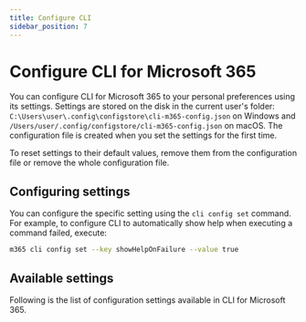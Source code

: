 ```yaml
---
title: Configure CLI
sidebar_position: 7
---
```



# Configure CLI for Microsoft 365

You can configure CLI for Microsoft 365 to your personal preferences using its settings. Settings are stored on the disk in the current user's folder: `C:\Users\user\.config\configstore\cli-m365-config.json` on Windows and `/Users/user/.config/configstore/cli-m365-config.json` on macOS. The configuration file is created when you set the settings for the first time.

To reset settings to their default values, remove them from the configuration file or remove the whole configuration file.

## Configuring settings

You can configure the specific setting using the `cli config set` command. For example, to configure CLI to automatically show help when executing a command failed, execute:

```sh
m365 cli config set --key showHelpOnFailure --value true
```

## Available settings

Following is the list of configuration settings available in CLI for Microsoft 365.

<CLISettings />
